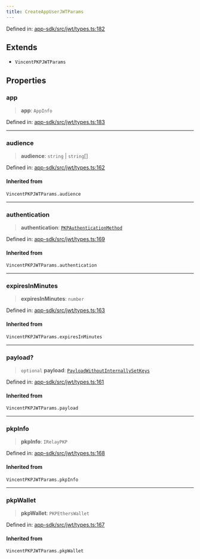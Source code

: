 ```yaml
---
title: CreateAppUserJWTParams
---
```


Defined in: [app-sdk/src/jwt/types.ts:182](https://github.com/LIT-Protocol/Vincent/blob/59bbcc58961d006596c8c80671cc1200f69f2946/packages/libs/app-sdk/src/jwt/types.ts#L182)

## Extends

- `VincentPKPJWTParams`

## Properties

### app

> **app**: `AppInfo`

Defined in: [app-sdk/src/jwt/types.ts:183](https://github.com/LIT-Protocol/Vincent/blob/59bbcc58961d006596c8c80671cc1200f69f2946/packages/libs/app-sdk/src/jwt/types.ts#L183)

***

### audience

> **audience**: `string` \| `string`[]

Defined in: [app-sdk/src/jwt/types.ts:162](https://github.com/LIT-Protocol/Vincent/blob/59bbcc58961d006596c8c80671cc1200f69f2946/packages/libs/app-sdk/src/jwt/types.ts#L162)

#### Inherited from

`VincentPKPJWTParams.audience`

***

### authentication

> **authentication**: [`PKPAuthenticationMethod`](./PKPAuthenticationMethod)

Defined in: [app-sdk/src/jwt/types.ts:169](https://github.com/LIT-Protocol/Vincent/blob/59bbcc58961d006596c8c80671cc1200f69f2946/packages/libs/app-sdk/src/jwt/types.ts#L169)

#### Inherited from

`VincentPKPJWTParams.authentication`

***

### expiresInMinutes

> **expiresInMinutes**: `number`

Defined in: [app-sdk/src/jwt/types.ts:163](https://github.com/LIT-Protocol/Vincent/blob/59bbcc58961d006596c8c80671cc1200f69f2946/packages/libs/app-sdk/src/jwt/types.ts#L163)

#### Inherited from

`VincentPKPJWTParams.expiresInMinutes`

***

### payload?

> `optional` **payload**: [`PayloadWithoutInternallySetKeys`](/api-reference/app-sdk/jwt/type-aliases/PayloadWithoutInternallySetKeys)

Defined in: [app-sdk/src/jwt/types.ts:161](https://github.com/LIT-Protocol/Vincent/blob/59bbcc58961d006596c8c80671cc1200f69f2946/packages/libs/app-sdk/src/jwt/types.ts#L161)

#### Inherited from

`VincentPKPJWTParams.payload`

***

### pkpInfo

> **pkpInfo**: `IRelayPKP`

Defined in: [app-sdk/src/jwt/types.ts:168](https://github.com/LIT-Protocol/Vincent/blob/59bbcc58961d006596c8c80671cc1200f69f2946/packages/libs/app-sdk/src/jwt/types.ts#L168)

#### Inherited from

`VincentPKPJWTParams.pkpInfo`

***

### pkpWallet

> **pkpWallet**: `PKPEthersWallet`

Defined in: [app-sdk/src/jwt/types.ts:167](https://github.com/LIT-Protocol/Vincent/blob/59bbcc58961d006596c8c80671cc1200f69f2946/packages/libs/app-sdk/src/jwt/types.ts#L167)

#### Inherited from

`VincentPKPJWTParams.pkpWallet`
